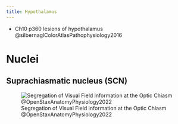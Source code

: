 ```yaml
---
title: Hypothalamus
---
```


::: {.callout title="Reading list"}

- Ch10 p360 lesions of hypothalamus @silbernaglColorAtlasPathophysiology2016

:::


# Nuclei


## Suprachiasmatic nucleus (SCN)


![Segregation of Visual Field information at the Optic Chiasm @OpenStaxAnatomyPhysiology2022](/The Archive/Images/OpenStax Anatomy and Physiology 2e/fig14.22 openstax Segregation of Visual Field Information at the Optic Chiasm.jpeg){#fig-openstax-fig14.22}